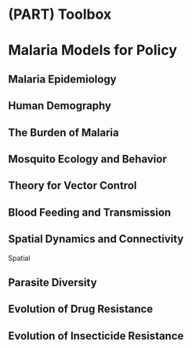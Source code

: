 # (PART) Toolbox {-}

# Malaria Models for Policy 

## Malaria Epidemiology 

## Human Demography  

## The Burden of Malaria 

## Mosquito Ecology and Behavior

## Theory for Vector Control

## Blood Feeding and Transmission

## Spatial Dynamics and Connectivity

Spatial 

## Parasite Diversity

## Evolution of Drug Resistance

## Evolution of Insecticide Resistance
